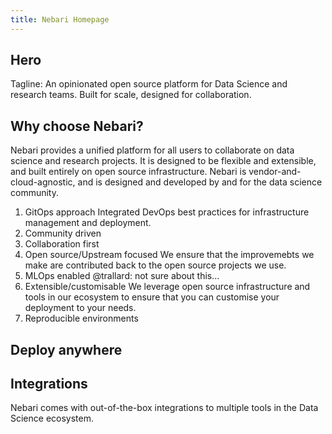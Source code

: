 ```yaml
---
title: Nebari Homepage
---
```


<!-- Copy for Nebari Landing page. See Firma file: https://www.figma.com/file/ccOw2sxgjpEUjrOgKqVXRq/Nebari-website?node-id=809%3A3439 -->

## Hero

Tagline: An opinionated open source platform for Data Science and research teams. Built for scale, designed for collaboration.

## Why choose Nebari?

Nebari provides a unified platform for all users to collaborate on data science and research projects.
It is designed to be flexible and extensible, and built entirely on open source infrastructure.
Nebari is vendor-and-cloud-agnostic, and is designed and developed by and for the data science community.

<!-- Need to highlight 6 features -->
<!-- Added here left-to-right, top-to-bottom -->

1. GitOps approach
   Integrated DevOps best practices for infrastructure management and deployment.
1. Community driven
1. Collaboration first
1. Open source/Upstream focused
   We ensure that the improvemebts we make are contributed back to the open source projects we use.
1. MLOps enabled
   @trallard: not sure about this...
1. Extensible/customisable
   We leverage open source infrastructure and tools in our ecosystem to ensure that you can customise your deployment to your needs.
1. Reproducible environments

## Deploy anywhere

## Integrations

Nebari comes with out-of-the-box integrations to multiple tools in the 
Data Science ecosystem.
